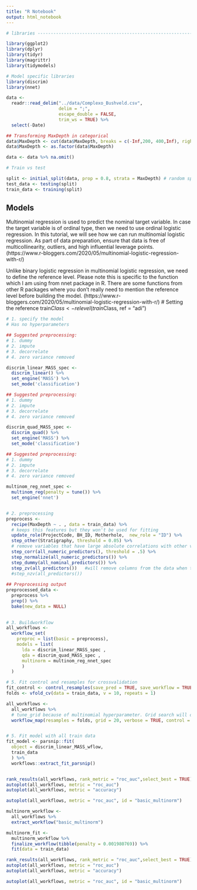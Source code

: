 ```yaml
---
title: "R Notebook"
output: html_notebook
---
```


```r

# libraries ---------------------------------------------------------------

library(ggplot2)
library(dplyr)
library(tidyr)
library(magrittr)
library(tidymodels)

# Model specific libraries
library(discrim)
library(nnet)

```


```r

data <- 
  readr::read_delim("../data/Complexo_Bushveld.csv", 
                    delim = ";", 
                    escape_double = FALSE, 
                    trim_ws = TRUE) %>% 
  select(-Date)

## Transforming MaxDepth in categorical
data$MaxDepth <- cut(data$MaxDepth, breaks = c(-Inf,200, 400,Inf), right=FALSE, labels=c("Low", "Middle", "Depth"))
data$MaxDepth <- as.factor(data$MaxDepth)

data <- data %>% na.omit()

```

```r

# Train vs test

split <- initial_split(data, prop = 0.8, strata = MaxDepth) # random split
test_data <- testing(split)
train_data <- training(split)

```





## Models

Multinomial regression is used to predict the nominal target variable. In case the target variable is of ordinal type, then we need to use ordinal logistic regression. In this tutorial, we will see how we can run multinomial logistic regression. As part of data preparation, ensure that data is free of multicollinearity, outliers, and high influential leverage points. (https://www.r-bloggers.com/2020/05/multinomial-logistic-regression-with-r/)


Unlike binary logistic regression in multinomial logistic regression, we need to define the reference level. Please note this is specific to the function which I am using from nnet package in R. There are some functions from other R packages where you don’t really need to mention the reference level before building the model.  (https://www.r-bloggers.com/2020/05/multinomial-logistic-regression-with-r/)
# Setting the reference
train$Class <- relevel(train$Class, ref = "adi")

```r
# 1. specify the model
# Has no hyperparameters

## Suggested preprocessing:
# 1. dummy
# 2. impute
# 3. decorrelate
# 4. zero variance removed

discrim_linear_MASS_spec <-
  discrim_linear() %>%
  set_engine('MASS') %>%
  set_mode('classification')

## Suggested preprocessing:
# 1. dummy
# 2. impute
# 3. decorrelate
# 4. zero variance removed

discrim_quad_MASS_spec <-
  discrim_quad() %>%
  set_engine('MASS') %>%
  set_mode('classification')

## Suggested preprocessing:
# 1. dummy
# 2. impute
# 3. decorrelate
# 4. zero variance removed

multinom_reg_nnet_spec <-
  multinom_reg(penalty = tune()) %>%
  set_engine('nnet')


# 2. preprocessing 
preprocess <- 
  recipe(MaxDepth ~ . , data = train_data) %>% 
  # keeps this features but they won't be used for fitting
  update_role(ProjectCode, BH_ID, Motherhole,  new_role = "ID") %>%
  step_other(Stratigraphy, threshold = 0.05) %>% 
  # remove variables that have large absolute correlations with other variables
  step_corr(all_numeric_predictors(), threshold = .5) %>% 
  step_normalize(all_numeric_predictors()) %>% 
  step_dummy(all_nominal_predictors()) %>% 
  step_zv(all_predictors())   #will remove columns from the data when the training set data have a single value, 
  #step_nzv(all_predictors())
  
## Preprocessing output
preprocessed_data <- 
  preprocess %>%   
  prep() %>% 
  bake(new_data = NULL)  

  
# 3. Buildworkflow
all_workflows <- 
  workflow_set(
    preproc = list(basic = preprocess),
    models = list(
      lda = discrim_linear_MASS_spec , 
      qda = discrim_quad_MASS_spec , 
      multinorm = multinom_reg_nnet_spec
      )
  )

# 5. Fit control and resamples for crossvalidation
fit_control <- control_resamples(save_pred = TRUE, save_workflow = TRUE)
folds <- vfold_cv(data = train_data, v = 10, repeats = 1)

all_workflows <- 
  all_workflows %>% 
  # tune_grid because of multinomial hyperparameter. Grid search will only apply to this model
  workflow_map(resamples = folds, grid = 20, verbose = TRUE, control = fit_control)


# 5. Fit model with all train data
fit_model <- parsnip::fit(
  object = discrim_linear_MASS_wflow,
  train_data
  ) %>% 
  workflows::extract_fit_parsnip()



```

```r

rank_results(all_workflows, rank_metric = "roc_auc",select_best = TRUE)
autoplot(all_workflows, metric = "roc_auc")
autoplot(all_workflows, metric = "accuracy")

```
```r

autoplot(all_workflows, metric = "roc_auc", id = "basic_multinorm") 

```

```r
multinorm_workflow <- 
  all_workflows %>% 
  extract_workflow("basic_multinorm")

multinorm_fit <- 
  multinorm_workflow %>% 
  finalize_workflow(tibble(penalty = 0.001980769)) %>% 
  fit(data = train_data)

```




```r

rank_results(all_workflows, rank_metric = "roc_auc",select_best = TRUE)
autoplot(all_workflows, metric = "roc_auc")
autoplot(all_workflows, metric = "accuracy")

```
```r

autoplot(all_workflows, metric = "roc_auc", id = "basic_multinorm") 

```
